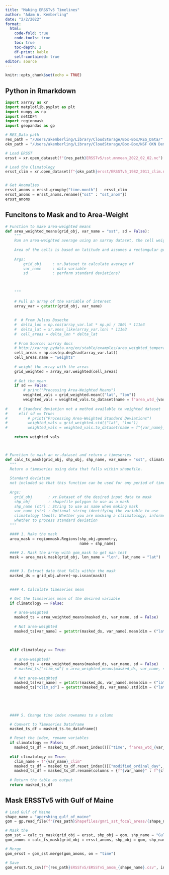 ```yaml
---
title: "Making ERSSTv5 Timelines"
author: "Adam A. Kemberling"
date: "2/2/2022"
format: 
  html:
    code-fold: true
    code-tools: true
    toc: true
    toc-depth: 2
    df-print: kable
    self-contained: true
editor: source
---
```


```r
knitr::opts_chunk$set(echo = TRUE)
```

## Python in Rmarkdown

```python
import xarray as xr
import matplotlib.pyplot as plt
import numpy as np
import netCDF4
import regionmask
import geopandas as gp

# RES_Data path
res_path = "/Users/akemberling/Library/CloudStorage/Box-Box/RES_Data/"
okn_path = "/Users/akemberling/Library/CloudStorage/Box-Box/NSF OKN Demo Data/"

# Load ERSST
ersst = xr.open_dataset(f"{res_path}ERSSTv5/sst.mnmean_2022_02_02.nc")

# Load the Climatology
ersst_clim = xr.open_dataset(f"{okn_path}ersst/ERSSTv5_1982_2011_clim.nc")


# Get Anomalies
ersst_anoms = ersst.groupby("time.month") - ersst_clim
ersst_anoms = ersst_anoms.rename({"sst" : "sst_anom"})
ersst_anoms

```

## Funcitons to Mask and to Area-Weight

```python

# Function to make area-weighted means
def area_weighted_means(grid_obj, var_name = "sst", sd = False):
    """
    Run an area-weighted average using an xarray dataset, the cell weights, and the variable of interest.
    
    Area of the cells is based on latitude and assumes a rectangular grid in lat/lon converting to km
    
    Args:
        grid_obj     : xr.Dataset to calculate average of
        var_name     : data variable
        sd           : perform standard deviations?
    
    
    
    """
    
    # Pull an array of the variable of interest
    array_var = getattr(grid_obj, var_name)
    
    
    #  # From Julius Busecke
    #  delta_lon = np.cos(array_var.lat * np.pi / 180) * 111e3
    #  delta_lat = xr.ones_like(array_var.lon) * 111e3
    #  cell_areas = delta_lon * delta_lat
    
    # From Source: xarray docs
    # http://xarray.pydata.org/en/stable/examples/area_weighted_temperature.html
    cell_areas = np.cos(np.deg2rad(array_var.lat))
    cell_areas.name = "weights"
    
    # weight the array with the areas
    grid_weighted = array_var.weighted(cell_areas)
    
    # Get the mean
    if sd == False:
        # print("Processing Area-Weighted Means")
        weighted_vals = grid_weighted.mean(("lat", "lon"))
        weighted_vals = weighted_vals.to_dataset(name = f"area_wtd_{var_name}")
    
#     # Standard deviation not a method available to weighted dataset
#     elif sd == True:
#         # print("Processing Area-Weighted Standard Deviations")
#         weighted_vals = grid_weighted.std(("lat", "lon"))
#         weighted_vals = weighted_vals.to_dataset(name = f"{var_name}_sd")
    
    return weighted_vals



# Function to mask an xr.dataset and return a timeseries
def calc_ts_mask(grid_obj, shp_obj, shp_name, var_name = "sst", climatology = False):
  """
  Return a timeseries using data that falls within shapefile. 
  
  Standard deviation
  not included so that this function can be used for any period of time.
  
  Args:
    grid_obj       : xr.Dataset of the desired input data to mask
    shp_obj        : shapefile polygon to use as a mask
    shp_name (str) : String to use as name when making mask
    var_name (str) : Optional string identifying the variable to use
    climatology (bool): Whether you are masking a cliimatology, informs naming conventions and
    whether to process standard deviation
  """

  #### 1. Make the mask
  area_mask = regionmask.Regions(shp_obj.geometry,
                                 name = shp_name)

  #### 2. Mask the array with gom_mask to get nan test
  mask = area_mask.mask(grid_obj, lon_name = "lon", lat_name = "lat")

  
  #### 3. Extract data that falls within the mask
  masked_ds = grid_obj.where(~np.isnan(mask))

  
  #### 4. Calculate timeseries mean

  # Get the timeseries mean of the desired variable
  if climatology == False:
        
    # area-weighted
    masked_ts = area_weighted_means(masked_ds, var_name, sd = False)
    
    # Not area-weighted
    masked_ts[var_name] = getattr(masked_ds, var_name).mean(dim = ("lat", "lon"))
    
   
    
  elif climatology == True:
    
    # area-weighted?
    masked_ts = area_weighted_means(masked_ds, var_name, sd = False)
    # masked_ts["clim_sd"] = area_weighted_means(masked_ds, var_name, sd = True)
    
    # Not area-weighted
    masked_ts[var_name] = getattr(masked_ds, var_name).mean(dim = ("lat", "lon"))
    masked_ts["clim_sd"] = getattr(masked_ds, var_name).std(dim = ("lat", "lon"))
    
    
    

  
  #### 5. Change time index rownames to a column 

  # Convert to Timeseries Dataframe
  masked_ts_df = masked_ts.to_dataframe()

  # Reset the index, rename variables
  if climatology == False:
    masked_ts_df = masked_ts_df.reset_index()[["time", f"area_wtd_{var_name}", var_name]]
    
  elif climatology == True:
    clim_name = f"{var_name}_clim"
    masked_ts_df = masked_ts_df.reset_index()[["modified_ordinal_day", f"area_wtd_{var_name}", var_name, "clim_sd"]]
    masked_ts_df = masked_ts_df.rename(columns = {f"{var_name}" : f"{clim_name}", f"area_wtd_{var_name}" : "area_wtd_clim"})
  
  # Return the table as output
  return masked_ts_df

```


## Mask ERSSTv5 with Gulf of Maine

```python
# Load Gulf of Maine
shape_name = "apershing_gulf_of_maine"
gom = gp.read_file(f"{res_path}Shapefiles/gmri_sst_focal_areas/{shape_name}.geojson")

# Mask the
gom_sst = calc_ts_mask(grid_obj = ersst, shp_obj = gom, shp_name = "Gulf of Maine", var_name = "sst")
gom_anoms = calc_ts_mask(grid_obj = ersst_anoms, shp_obj = gom, shp_name = "Gulf of Maine", var_name = "sst_anom")

# Merge
gom_ersst = gom_sst.merge(gom_anoms, on = "time")

# Save
gom_ersst.to_csv(f"{res_path}ERSSTv5/ERSSTv5_anom_{shape_name}.csv", index = False)

```


